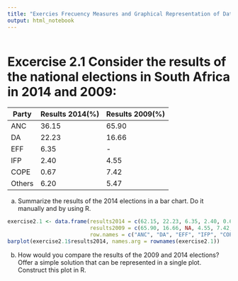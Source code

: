 ```yaml
---
title: "Exercies Frecuency Measures and Graphical Representation of Data"
output: html_notebook
---
```

```r

```
# Excercise 2.1 Consider the results of the national elections in South Africa in 2014 and 2009:

Party | Results 2014(%) | Results 2009(%)
--- | --- | ---
ANC | 36.15 | 65.90
DA | 22.23 | 16.66
EFF | 6.35 | - 
IFP | 2.40 | 4.55
COPE | 0.67 | 7.42
Others | 6.20 | 5.47

a. Summarize the results of the 2014 elections in a bar chart. Do it manually and
by using R.
```r
exercise2.1 <- data.frame(results2014 = c(62.15, 22.23, 6.35, 2.40, 0.67, 6.20),
                          results2009 = c(65.90, 16.66, NA, 4.55, 7.42, 5.47),
                          row.names = c("ANC", "DA", "EFF", "IFP", "COPE", "Others"))
barplot(exercise2.1$results2014, names.arg = rownames(exercise2.1))
```
b. How would you compare the results of the 2009 and 2014 elections? Offer a
simple solution that can be represented in a single plot. Construct this plot in R.



